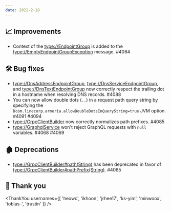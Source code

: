 ```yaml
---
date: 2022-2-18
---
```


## 📈 Improvements

- Context of the <type://EndpointGroup> is added to the <type://EmptyEndpointGroupException> message. #4084

## 🛠️ Bug fixes

- <type://DnsAddressEndpointGroup>, <type://DnsServiceEndpointGroup>, and <type://DnsTextEndpointGroup>
  now correctly respect the trailing dot in a hostname when resolving DNS records. #4088
- You can now allow double dots (`..`) in a request path query string by specifying the
  `-Dcom.linecorp.armeria.allowDoubleDotsInQueryString=true` JVM option. #4091 #4094
- <type://GrpcClientBuilder> now correctly normalizes path prefixes. #4085
- <type://GraphqlService> won't reject GraphQL requests with `null` variables. #4068 #4069

## 🏚️ Deprecations

- <type://GrpcClientBuilder#path(String)> has been deprecated in favor of <type://GrpcClientBuilder#pathPrefix(String)>. #4085

## 🙇 Thank you

<ThankYou usernames={[
  'heowc',
  'ikhoon',
  'jrhee17',
  'ks-yim',
  'minwoox',
  'tobias-',
  'trustin'
]} />

